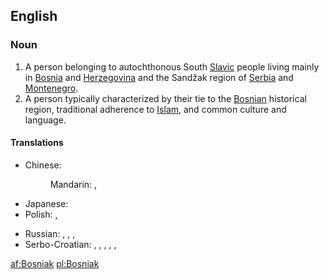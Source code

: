 {{also|Bośniak}}
==English==

===Noun===
{{wikipedia|Bosniaks}}
{{en-noun}}

# A person belonging to autochthonous South [[Slavic]] people living mainly in [[Bosnia]] and [[Herzegovina]] and the Sandžak region of [[Serbia]] and [[Montenegro]].
# A person typically characterized by their tie to the [[Bosnian]] historical region, traditional adherence to [[Islam]], and common culture and language.

====Translations====
{{trans-top|a person from Bosnia and Herzegovina}}
* Chinese:
*: Mandarin: {{t|zh|波斯尼亞人|sc=Hani}}, {{t|zh|波斯尼亚人|tr=Bōsīníyǎ-rén|sc=Hani}}
* Japanese: {{t|ja|ボスニア人|tr=Bosunia-jin|sc=Jpan}}
* Polish: {{t|pl|Bośniak|m}}, {{t|pl|Bośniaczka|f}}
{{trans-mid}}
* Russian: {{t|ru|босниец|m|tr=bosníjec|sc=Cyrl}}, {{t|ru|бошняк|m|tr=bošnják|sc=Cyrl}}, {{t|ru|боснийка|f|tr=bosníjka|sc=Cyrl}}, {{t|ru|бошнячка|f|tr=bošnjáčka|sc=Cyrl}}
* Serbo-Croatian: {{t|sh|Бошњак|m|alt=Бо̀шња̄к}}, {{t|sh|Bošnjak|m|alt=Bòšnjāk}}, {{t|sh|Босанац|m|alt=Боса́нац}}, {{t|sh|Bosanac|m|alt=Bosánac}}, {{t|sh|Босанка|f}}, {{t|sh|Bosanka|f|alt=Bòsānka}}
{{trans-bottom}}

{{trans-top|a person with ties to Bosnia}}
{{trans-mid}}
{{trans-bottom}}

[[af:Bosniak]]
[[pl:Bosniak]]